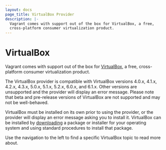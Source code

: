 ```yaml
---
layout: docs
page_title: VirtualBox Provider
description: |-
  Vagrant comes with support out of the box for VirtualBox, a free,
  cross-platform consumer virtualization product.
---
```


# VirtualBox

Vagrant comes with support out of the box for [VirtualBox](https://www.virtualbox.org),
a free, cross-platform consumer virtualization product.

The VirtualBox provider is compatible with VirtualBox versions 4.0.x, 4.1.x,
4.2.x, 4.3.x, 5.0.x, 5.1.x, 5.2.x, 6.0.x, and 6.1.x. Other versions are unsupported and the provider
will display an error message. Please note that beta and pre-release versions
of VirtualBox are not supported and may not be well-behaved.

VirtualBox must be installed on its own prior to using the provider, or
the provider will display an error message asking you to install it.
VirtualBox can be installed by [downloading](https://www.virtualbox.org/wiki/Downloads)
a package or installer for your operating system and using standard procedures
to install that package.

Use the navigation to the left to find a specific VirtualBox topic to read more about.
